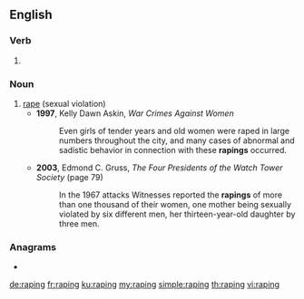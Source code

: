 ==English==

===Verb===
{{head|en|present participle}}

# {{present participle of|rape|lang=en|nocat=1}}

===Noun===
{{en-noun}}

# [[rape]] (sexual violation)
#* '''1997''', Kelly Dawn Askin, ''War Crimes Against Women''
#*: Even girls of tender years and old women were raped in large numbers throughout the city, and many cases of abnormal and sadistic behavior in connection with these '''rapings''' occurred.
#* '''2003''', Edmond C. Gruss, ''The Four Presidents of the Watch Tower Society'' (page 79)
#*: In the 1967 attacks Witnesses reported the '''rapings''' of more than one thousand of their women, one mother being sexually violated by six different men, her thirteen-year-old daughter by three men.

===Anagrams===
* {{l|en|paring}}

[[de:raping]]
[[fr:raping]]
[[ku:raping]]
[[my:raping]]
[[simple:raping]]
[[th:raping]]
[[vi:raping]]